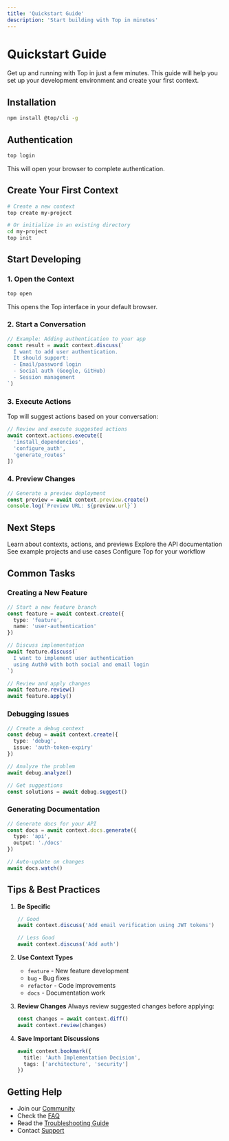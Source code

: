 ```yaml
---
title: 'Quickstart Guide'
description: 'Start building with Top in minutes'
---
```


# Quickstart Guide

Get up and running with Top in just a few minutes. This guide will help you set up your development environment and create your first context.

## Installation

```bash
npm install @top/cli -g
```

## Authentication

```bash
top login
```

This will open your browser to complete authentication.

## Create Your First Context

```bash
# Create a new context
top create my-project

# Or initialize in an existing directory
cd my-project
top init
```

## Start Developing

### 1. Open the Context

```bash
top open
```

This opens the Top interface in your default browser.

### 2. Start a Conversation

```typescript
// Example: Adding authentication to your app
const result = await context.discuss(`
  I want to add user authentication.
  It should support:
  - Email/password login
  - Social auth (Google, GitHub)
  - Session management
`)
```

### 3. Execute Actions

Top will suggest actions based on your conversation:

```typescript
// Review and execute suggested actions
await context.actions.execute([
  'install_dependencies',
  'configure_auth',
  'generate_routes'
])
```

### 4. Preview Changes

```typescript
// Generate a preview deployment
const preview = await context.preview.create()
console.log(`Preview URL: ${preview.url}`)
```

## Next Steps

<CardGroup cols={2}>
  <Card title="Core Concepts" icon="book" href="/guides/contexts">
    Learn about contexts, actions, and previews
  </Card>
  <Card title="API Reference" icon="code" href="/api-reference/introduction">
    Explore the API documentation
  </Card>
  <Card title="Examples" icon="stars" href="/guides/examples">
    See example projects and use cases
  </Card>
  <Card title="Configuration" icon="gear" href="/guides/configuration">
    Configure Top for your workflow
  </Card>
</CardGroup>

## Common Tasks

### Creating a New Feature

```typescript
// Start a new feature branch
const feature = await context.create({
  type: 'feature',
  name: 'user-authentication'
})

// Discuss implementation
await feature.discuss(`
  I want to implement user authentication
  using Auth0 with both social and email login
`)

// Review and apply changes
await feature.review()
await feature.apply()
```

### Debugging Issues

```typescript
// Create a debug context
const debug = await context.create({
  type: 'debug',
  issue: 'auth-token-expiry'
})

// Analyze the problem
await debug.analyze()

// Get suggestions
const solutions = await debug.suggest()
```

### Generating Documentation

```typescript
// Generate docs for your API
const docs = await context.docs.generate({
  type: 'api',
  output: './docs'
})

// Auto-update on changes
await docs.watch()
```

## Tips & Best Practices

1. **Be Specific**
   ```typescript
   // Good
   await context.discuss('Add email verification using JWT tokens')
   
   // Less Good
   await context.discuss('Add auth')
   ```

2. **Use Context Types**
   - `feature` - New feature development
   - `bug` - Bug fixes
   - `refactor` - Code improvements
   - `docs` - Documentation work

3. **Review Changes**
   Always review suggested changes before applying:
   ```typescript
   const changes = await context.diff()
   await context.review(changes)
   ```

4. **Save Important Discussions**
   ```typescript
   await context.bookmark({
     title: 'Auth Implementation Decision',
     tags: ['architecture', 'security']
   })
   ```

## Getting Help

- Join our [Community](https://community.top.dev)
- Check the [FAQ](/guides/faq)
- Read the [Troubleshooting Guide](/guides/troubleshooting)
- Contact [Support](mailto:support@top.dev)
